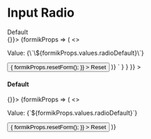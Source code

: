 
<Meta title="Input Radio" component={InputRadio} />

# Input Radio

<Canvas>
  <Story
    name="Input Radio"
    parameters={{
      docs: {
        source: {
          code: dedent`
          <h4>Default</h4>
          <Form enableReinitialize={true} initialValues={{ radioDefault: '' }} onSubmit={() => {}}>
            {formikProps => (
              <>
                <p>Value: {\`\${formikProps.values.radioDefault}\`}</p>
                <InputRadio name="radioDefault" label="Default radio" formikProps={formikProps} />
                <Button
                  onClick={() => {
                    formikProps.resetForm();
                  }}
                >
                  Reset
                </Button>
              </>
            )}
          </Form>`
        }
      }
    }}
  >
    <div className="input-radio-story">
      <h4>Default</h4>
      <Form enableReinitialize={true} initialValues={{ radioDefault: '' }} onSubmit={() => {}}>
        {formikProps => (
          <>
            <p>Value: {`${formikProps.values.radioDefault}`}</p>
            <InputRadio name="radioDefault" value="test-1" label="Default radio" formikProps={formikProps} />
            <InputRadio
              name="radioDefault"
              color="secondary"
              value="test-2"
              label="Default radio"
              formikProps={formikProps}
            />
            <Button
              onClick={() => {
                formikProps.resetForm();
              }}
            >
              Reset
            </Button>
          </>
        )}
      </Form>
    </div>
  </Story>
  <ArgsTable of={InputRadio} />
</Canvas>
